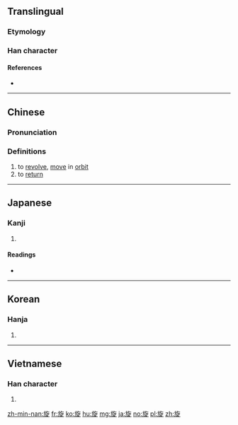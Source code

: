 ==Translingual==

===Etymology===
{{Han compound|㫃|疋|t2=foot|ls=ic}}

===Han character===
{{Han char|rn=70|rad=方|as=07|sn=11|four=08281|canj=YSONO|ids=⿸⿰方𠂉疋}}

====References====
* {{Han ref|kx=0483.170|dkj=13656|dj=0845.120|hdz=32181.040|uh=65CB|ud=26059|bh=B1DB|bd=45531}}

----

==Chinese==
{{zh-forms}}

===Pronunciation===
{{zh-pron
|m=xuán
|c=syun4
|mc=y
|oc=y
|ma=
|cat=v
}}

===Definitions===
# to [[revolve]], [[move]] in [[orbit]]
# to [[return]]

----

==Japanese==

===Kanji===
{{ja-kanji|grade=c|rs=方07}}

# {{defn|lang=ja|sort=方07}}

====Readings====
* {{ja-readings|goon=[[ぜん]] (zen)|kanon=[[せん]] (sen)|kun=[[めぐる]] (meguru), [[ゆばり]] (yubari)}}

----

==Korean==

===Hanja===
{{ko-hanja|hangeul=선|eumhun=|rv=seon|mr=sŏn|y=sen}}

# {{defn|lang=ko|sort=方07}}

----

==Vietnamese==

===Han character===
{{vi-hantu|[[toàn]], [[triệng]], [[trình]], [[triền]], [[tuyền]]|rs=方07}}

# {{defn|lang=vi|sort=方07}}

[[zh-min-nan:旋]]
[[fr:旋]]
[[ko:旋]]
[[hu:旋]]
[[mg:旋]]
[[ja:旋]]
[[no:旋]]
[[pl:旋]]
[[zh:旋]]